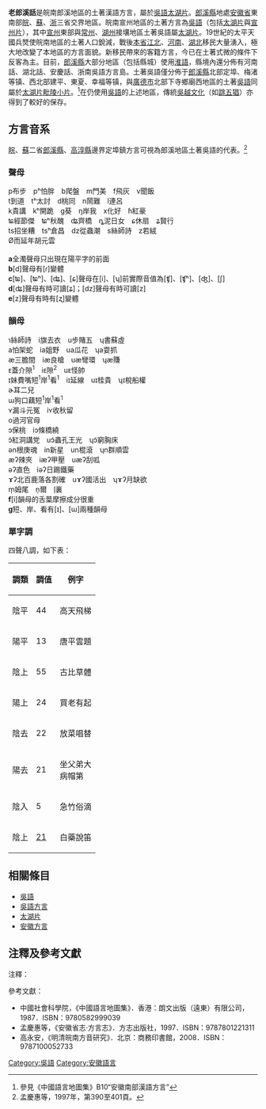 {{expert|time=2014-07-31T14:02:34+00:00}}
{{Infobox Language
|name=老郎溪話
|states=中國
|region= [[安徽省|安徽省]][[郎溪縣|郎溪縣]]、[[廣德縣|廣德縣]]北部
|familycolor= 漢藏語系
|fam1= [[漢藏語系|漢藏語系]]
|fam2= [[漢語族|漢語族]]
|fam3= [[吳語|吳語]]
|fam4= [[太湖片|太湖片]]
|fam5= [[毗陵小片|毗陵小片]]
|iso1= zh| iso2b= chi| iso2t= zho| iso3=wuu }}
{{About|皖南郎溪地區的土著漢語方言，亦即屬於吳語太湖片的'''老郎溪話'''|郎溪地區的非吳語方言|郎溪話}}
{{IPA NOTICE}}
'''老郎溪話'''是皖南郎溪地區的土著漢語方言，屬於[[吳語|吳語]][[太湖片|太湖片]]。[[郎溪縣|郎溪縣]]地處[[安徽省|安徽省]]東南部[[皖|皖]]、[[蘇|蘇]]、[[浙|浙]]三省交界地區。皖南宣州地區的土著方言為[[吳語|吳語]]（包括[[太湖片|太湖片]]與[[宣州片|宣州片]]），其中[[宣州|宣州]]東部與[[常州|常州]]、[[湖州|湖州]]接壤地區土著吳語屬[[太湖片|太湖片]]。19世紀的太平天國兵燹使皖南地區的土著人口銳減，戰後[[皖中|本省江北]]、[[河南|河南]]、[[湖北|湖北]]移民大量湧入，極大地改變了本地區的方言面貌。新移民帶來的客籍方言，今已在土著式微的條件下反客為主。目前，[[郎溪縣|郎溪縣]]大部分地區（包括縣城）使用[[淮語|淮語]]，縣境內還分佈有河南話、湖北話、安慶話、浙南吳語方言島。土著吳語僅分佈于[[郎溪縣|郎溪縣]]北部定埠、梅渚等镇、西北部建平、東夏、幸福等镇，與[[广德市|廣德市]]北部下寺鄉廟西地區的土著[[吳語|吳語]]同屬於[[太湖片|太湖片]][[毗陵小片|毗陵小片]]。<ref>參見《中國語言地圖集》B10“安徽南部漢語方言”</ref>在仍使用[[吳語|吳語]]的上述地區，傳統[[吳越文化|吳越文化]]（如[[跳五猖|跳五猖]]）亦得到了較好的保存。

==方言音系==
[[皖|皖]]、[[蘇|蘇]]二省[[郎溪縣|郎溪縣]]、[[高淳縣|高淳縣]]邊界定埠鎮方言可視為郎溪地區土著吳語的代表。<ref>孟慶惠等，1997年，第390至401頁。</ref>

===聲母===
p布步　pʰ怕胖　b爬盤{{ref label|全濁聲母|a|}}　m門美　f飛灰　v聞飯<br>
t到道　tʰ太討　d桃同{{ref label|d|b|}}　n鬧難　l連呂<br>
k貴講　kʰ開跪　g葵　ŋ岸我　x化好　ɦ紅豪<br>
ʨ經節傑{{ref label|ʨ|c|}}　ʨʰ秋醜　ʥ齊橋{{ref label|ʥ|d|}}　ȵ泥日女　ɕ休扇　ʑ賢行<br>
ts招坐糟　tsʰ倉昌　dz從蟲潮　s絲師詩　z若絨{{ref label|z|e|}}<br>
Ø而延年胡元雲<br>
<br>
'''a'''{{note|全濁聲母}}全濁聲母只出現在陽平字的前面<br>
'''b'''{{note|d}}[d]聲母有[ɾ]變體<br>
'''c'''{{note|ʨ}}[ʨ]、[ʨʰ]、[ʥ]、[ɕ]聲母在[i]、[ʮ]前實際音值為[ʧ]、[ʧʰ]、[ʤ]、[ʃ]<br>
'''d'''{{note|ʥ}}[ʥ]聲母有時可讀[ʑ]；[dz]聲母有時可讀[z]<br>
'''e'''{{note|z}}[z]聲母有時有[ʐ]變體

===韻母===
ɿ絲師詩　i旗去衣{{ref label|i|f|}}　u步賭五　ʮ書蘇虛<br>
a怕架蛇　ia姐野　ua瓜花　ʮa耍抓<br>
æ三膽間　iæ良槍　uæ彎環　ʮæ賺<br>
ᴇ蓋介隙<sup>1</sup>　iᴇ隙<sup>2</sup>　uᴇ怪帥<br>
ɪ妹費嘴短<sup>1</sup>岸<sup>1</sup>看<sup>1</sup>{{ref label|短岸看|g|}}　iɪ延線　uɪ桂貴　ʮɪ稅船權<br>
ɚ耳二兒<br>
ɯ狗口藕短<sup>1</sup>岸<sup>1</sup>看<sup>1</sup><br>
ʏ漏斗元冤　iʏ收秋留<br>
o過河官母<br>
ɔ保桃　iɔ條橋繞<br>
ɔ͂紅洞講党　uɔ͂蟲孔王光　ʮɔ͂窮胸床<br>
ən根庚魂　in新星　un棍滾　ʮn群順雲<br>
æʔ辣夾　iæʔ甲壓　uæʔ刮呱<br>
əʔ直色　iəʔ日踢鐵藥<br>
ɤʔ北百鹿落各割確　uɤʔ國活出　ʮɤʔ月缺欲<br>
m̩姆尾　n̩爾　l̩裏<br>

'''f'''{{note|i}}[i]韻母的舌葉摩擦成分很重<br>
'''g'''{{note|短岸看}}短、岸、看有[ɪ]、[ɯ]兩種韻母

===單字調===
四聲八調，如下表：

{| border="1" width="200"
|- 
! 調類 || 調值 || 例字
|- 
| 陰平 || 44 || 高天飛梯
|- 
| 陽平 || 13 || 唐平雲題
|- 
| 陰上 || 55 || 古比草體
|- 
| 陽上 || 24 || 買老有起
|-
| 陰去 || 22 || 放菜唱替
|-
| 陽去 || 21 || 坐父弟大<br>病帽第
|- 
| 陰入 || 5 || 急竹俗滴
|-
| 陰上 || <u>21</u> || 白藥說笛
|}

==相關條目==
*[[吳語|吳語]]
*[[吳語方言|吳語方言]]
*[[太湖片|太湖片]]
*[[安徽方言|安徽方言]]

==注釋及參考文獻==
;注釋：
{{reflist}}
;參考文獻：
*中國社會科學院，《中國語言地圖集》．香港：朗文出版（遠東）有限公司，1987．ISBN：9780582999039
*孟慶惠等，《安徽省志·方言志》．方志出版社，1997．ISBN：9787801221311
*高永安，《明清皖南方音研究》．北京：商務印書館，2008．ISBN：9787100052733

{{吳語}}
[[Category:吳語|Category:吳語]]
[[Category:安徽語言|Category:安徽語言]]
